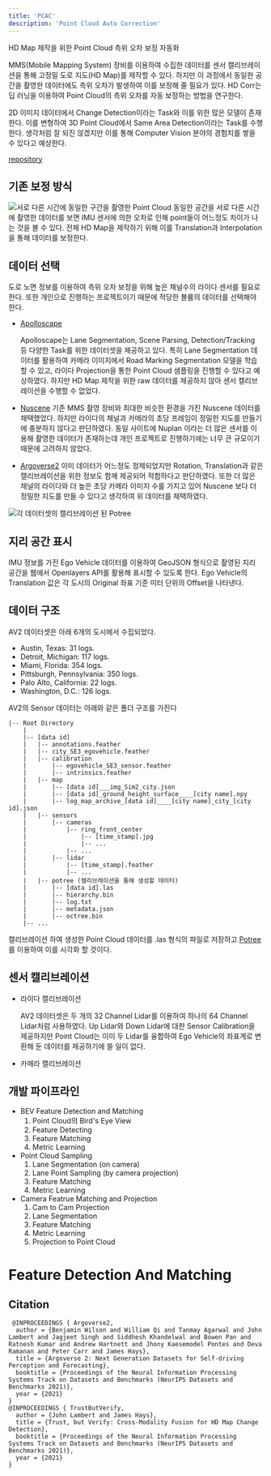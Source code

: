 ```yaml
---
title: 'PCAC'
description: 'Point Cloud Auto Correction'
---
```


HD Map 제작을 위한 Point Cloud 측위 오차 보정 자동화

MMS(Mobile Mapping System) 장비를 이용하여 수집한 데이터를 센서 캘리브레이션을 통해 고정밀 도로 지도(HD Map)를 제작할 수 있다. 하지만 이 과정에서 동일한 공간을 촬영한 데이터에도 측위 오차가 발생하여 이를 보정해 줄 필요가 있다. HD Corr는 딥 러닝을 이용하여 Point Cloud의 측위 오차를 자동 보정하는 방법을 연구한다.

2D 이미지 데이터에서 Change Detection이라는 Task와 이를 위한 많은 모델이 존재한다.  이를 변형하여 3D Point Cloud에서 Same Area Detection이라는 Task를 수행한다. 생각처럼 잘 되진 않겠지만 이를 통해 Computer Vision 분야의 경험치를 쌓을 수 있다고 예상한다.

[repository](https://github.com/yeti-s/PCAC)

## 기존 보정 방식
![](./PCAC/assets/0001_pcd_pos_error.png "서로 다른 시간에 동일한 구간을 촬영한 Point Cloud")
동일한 공간을 서로 다른 시간에 촬영한 데이터를 보면 IMU 센서에 의한 오차로 인해 point들이 어느정도 차이가 나는 것을 볼 수 있다. 전체 HD Map을 제작하기 위해 이를 Translation과 Interpolation을 통해 데이터를 보정한다.

## 데이터 선택
도로 노면 정보를 이용하여 측위 오차 보정을 위해 높은 채널수의 라이다 센서를 필요로 한다. 또한 개인으로 진행하는 프로젝트이기 때문에 적당한 볼륨의 데이터를 선택해야 한다. 

* [Apolloscape](https://apolloscape.auto/index.html)
    
    Apolloscape는 Lane Segmentation, Scene Parsing, Detection/Tracking 등 다양한 Task를 위한 데이터셋을 제공하고 있다. 특히 Lane Segmentation 데이터를 활용하여 카메라 이미지에서 Road Marking Segmentation 모델을 학습할 수 있고, 라이다 Projection을 통한 Point Cloud 샘플링을 진행할 수 있다고 예상하였다. 하지만 HD Map 제작을 위한 raw 데이터를 제공하지 않아 센서 캘리브레이션을 수행할 수 없었다.

* [Nuscene](https://www.nuscenes.org/nuscenes)
    기존 MMS 촬영 장비와 최대한 비슷한 환경을 가진 Nuscene 데이터를 채택했었다. 하지만 라이다의 채널과 카메라의 초당 프레임이 정밀한 지도를 만들기에 충분하지 않다고 판단하였다. 동일 사이트에 Nuplan 이라는 더 많은 센서를 이용해 촬영한 데이터가 존재하는데 개인 프로젝트로 진행하기에는 너무 큰 규모이기 때문에 고려하지 않았다.

* [Argoverse2](https://www.argoverse.org/av2.html)
    이미 데이터가 어느정도 정제되었지만 Rotation, Translation과 같은 캘리브레이션을 위한 정보도 함께 제공되어 적합하다고 판단하였다. 또한 더 많은 채널의 라이다와 더 높은 초당 카메라 이미지 수를 가지고 있어 Nuscene 보다 더 정밀한 지도를 만들 수 있다고 생각하여 위 데이터를 채택하였다.  

![](./PCAC/assets/0000_nuscene_argoverse.PNG "각 데이터셋의 캘리브레이션 된 Potree")

## 지리 공간 표시
IMU 정보를 가진 Ego Vehicle 데이터를 이용하여 GeoJSON 형식으로 촬영된 지리 공간을 웹에서 Openlayers API를 활용해 표시할 수 있도록 한다. Ego Vehicle의 Translation 값은 각 도시의 Original 좌표 기준 미터 단위의 Offset을 나타낸다.


## 데이터 구조
AV2 데이터셋은 아래 6개의 도시에서 수집되었다.
* Austin, Texas: 31 logs.
* Detroit, Michigan: 117 logs.
* Miami, Florida: 354 logs.
* Pittsburgh, Pennsylvania: 350 logs.
* Palo Alto, California: 22 logs.
* Washington, D.C.: 126 logs.

AV2의 Sensor 데이터는 아래와 같은 폴더 구조를 가진다
```
|-- Root Directory
    |
    |-- [data id]
    |   |-- annotations.feather
    |   |-- city_SE3_egovehicle.feather
    |   |-- calibration
    |       |-- egovehicle_SE3_sensor.feather
    |       |-- intrinsics.feather
    |   |-- map
    |       |-- [data id]___img_Sim2_city.json
    |       |-- [data id]_ground_height_surface____[city name].npy
    |       |-- log_map_archive_[data id]____[city name]_city_[city id].json
    |   |-- sensors
    |       |-- cameras
    |           |-- ring_front_center
    |               |-- [time_stamp].jpg
    |               |-- ...
    |           |-- ...
    |       |-- lidar
    |           |-- [time_stamp].feather
    |           |-- ...
    |   |-- potree (캘리브레이션을 통해 생성할 데이터)
    |       |-- [data id].las
    |       |-- hierarchy.bin
    |       |-- log.txt
    |       |-- metadata.json
    |       |-- octree.bin
    |-- ...
```



캘리브레이션 하여 생성한 Point Cloud 데이터를 .las 형식의 파일로 저장하고 [Potree](https://github.com/potree/potree)를 이용하여 이를 시각화 할 것이다.

## 센서 캘리브레이션

* 라이다 캘리브레이션

    AV2 데이터셋은 두 개의 32 Channel Lidar를 이용하여 하나의 64 Channel Lidar처럼 사용하였다. Up Lidar와 Down Lidar에 대한 Sensor Calibration을 제공하지만 Point Cloud는 이미 두 Lidar를 융합하여 Ego Vehicle의 좌표계로 변환해 둔 데이터를 제공하기에 쓸 일이 없다.

* 카메라 캘리브레이션


## 개발 파이프라인
* BEV Feature Detection and Matching
    1. Point Cloud의 Bird's Eye View
    2. Feature Detecting
    3. Feature Matching
    4. Metric Learning
* Point Cloud Sampling
    1. Lane Segmentation (on camera)
    2. Lane Point Sampling (by camera projection)
    3. Feature Matching
    4. Metric Learning
* Camera Featrue Matching and Projection
    1. Cam to Cam Projection
    2. Lane Segmentation
    3. Feature Matching
    4. Metric Learning
    5. Projection to Point Cloud



# Feature Detection And Matching

## Citation
```
 @INPROCEEDINGS { Argoverse2,
  author = {Benjamin Wilson and William Qi and Tanmay Agarwal and John Lambert and Jagjeet Singh and Siddhesh Khandelwal and Bowen Pan and Ratnesh Kumar and Andrew Hartnett and Jhony Kaesemodel Pontes and Deva Ramanan and Peter Carr and James Hays},
  title = {Argoverse 2: Next Generation Datasets for Self-driving Perception and Forecasting},
  booktitle = {Proceedings of the Neural Information Processing Systems Track on Datasets and Benchmarks (NeurIPS Datasets and Benchmarks 2021)},
  year = {2021}
}
@INPROCEEDINGS { TrustButVerify,
  author = {John Lambert and James Hays},
  title = {Trust, but Verify: Cross-Modality Fusion for HD Map Change Detection},
  booktitle = {Proceedings of the Neural Information Processing Systems Track on Datasets and Benchmarks (NeurIPS Datasets and Benchmarks 2021)},
  year = {2021}
}
```